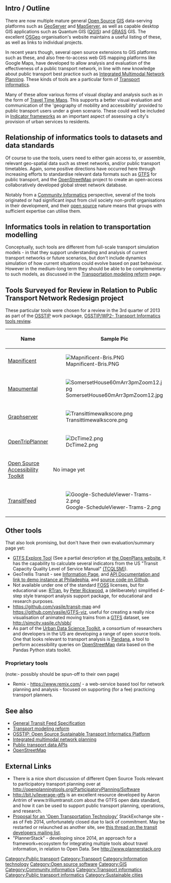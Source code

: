 == Intro / Outline ==

There are now multiple mature general [[Open Source]] [[GIS]] data-serving platforms such as [http://geoserver.org GeoServer] and [http://www.mapserver.org MapServer], as well as capable desktop GIS applications such as Quantum GIS ([[QGIS]]) and [[GRASS]] GIS. The excellent [http://www.osgeo.org/  OSGeo] organisation's website maintains a useful listing of these, as well as links to individual projects.

In recent years though, several open source extensions to GIS platforms such as these, and also free-to-access web GIS mapping platforms like Google Maps, have developed to allow analysis and evaluation of the effectiveness of a public transport network, in line with new knowledge about public transport best practice such as [[Integrated Multimodal Network Planning]]. These kinds of tools are a particular form of [[Transport informatics]].

Many of these allow various forms of visual display and analysis such as in the form of [[Travel Time Maps]]. This supports a better visual evaluation and communication of the 'geography of mobility and accessibility' provided to public transport users under a given scenario. These could well be included in [[Indicator frameworks]] as an important aspect of assessing a city's provision of urban services to residents.

== Relationship of informatics tools to datasets and data standards ==

Of course to use the tools, users need to either gain access to, or assemble, relevant geo-spatial data such as street networks, and/or public transport timetables. Again, some positive directions have occurred here through increasing efforts to standardise relevant data formats such as [[GTFS]] for public transport, and the [[OpenStreetMap]] project to create an open-access collaboratively developed global street network database.

Notably from a [[Community Informatics]] perspective, several of the tools originated or had significant input from civil society non-profit organisations in their development, and their [[open source]] nature means that groups with sufficient expertise can utilise them.

== Informatics tools in relation to transportation modelling ==

Conceptually, such tools are different from full-scale transport simulation models - in that they support understanding and analysis of current transport networks or future scenarios, but don't include dynamics simulation of how current situations could evolve based on past behaviour. However in the medium-long term they should be able to be complementary to such models, as discussed in the [[Transportation modeling reform]] page.

== Tools Surveyed for Review in Relation to Public Transport Network Redesign project ==

These particular tools were chosen for a review in the 3rd quarter of 2013 as part of the [[OSSTIP]] work package, [[OSSTIP/WP2- Transport Informatics tools review]].

{| class="wikitable"
|-
! Name
! Sample Pic
! Homepage
|-
| [[Mapnificent]]
| [[Image:Mapnificent-Bris.PNG|thumb]]
| http://www.mapnificent.net
|-
| [[Mapumental]]
| [[Image:SomersetHouse60mArr3pmZoom12.jpg|thumb]]
| http://mapumental.com/
|-
| [[Graphserver]]
| [[Image:Transittimewalkscore.png|thumb]]
| http://graphserver.sourceforge.net/
|-
| [[OpenTripPlanner]]
| [[Image:DcTime2.png|thumb]]
| http://opentripplanner.com/planners-researchers/
|-
| [[Open Source Accessibility Toolkit]]
| No image yet
| https://github.com/Noblis/OSAT
|-
| [[TransitFeed]]
| [[Image:Google-ScheduleViewer-Trams-2.png|thumb]]
| https://github.com/google/transitfeed
|}

== Other tools ==

That also look promising, but don't have their own evaluation/summary page yet:

* [https://github.com/jcwong86/GTFS_Explore_Tool GTFS Explore Tool] (See a partial description at [http://openplans.org/2012/08/the-openplans-guide-to-gtfs-data the OpenPlans website], it has the capability to calculate several indicators from the US "Transit Capacity Quality Level of Service Manual" [http://www.trb.org/Main/Blurbs/153590.aspx (TCQLSM)]).
* GeoTrellis Transit - see [http://www.azavea.com/products/geotrellis/about/case-studies/geotrellis-transit/ Information Page], and [http://transit.geotrellis.com/ API Documentation and link to demo instance at Philadephia], and [https://github.com/geotrellis/geotrellis-transit source code on Github].
* Not available under one of the standard [[FOSS]] licenses, but for educational use: [https://sites.google.com/site/peterrickwood/rtran RTran], by [https://sites.google.com/site/peterrickwood Peter Rickwood], a (deliberately) simplified 4-step style transport analysis support package, for educational and research purposes.
* https://github.com/vasile/transit-map and https://github.com/vasile/GTFS-viz, useful for creating a really nice visualisation of animated moving trains from a [[GTFS]] dataset, see http://simcity.vasile.ch/sbb/
* As part of the [http://www.udst.org Urban Data Science Toolkit], a consortium of researchers and developers in the US are developing a range of open source tools. One that looks relevant to transport analysis is [https://github.com/UDST/pandana Pandana], a tool to perform accessibility queries on [[OpenStreetMap]] data based on the Pandas Python stats toolkit.

=== Proprietary tools ===

(note:- possibly should be spun-off to their own page)

* Remix - https://www.remix.com/ - a web-service based tool for network planning and analysis - focused on supporting (for a fee) practicing transport planners.

== See also ==

* [[General Transit Feed Specification]]
* [[Transport modeling reform]]
* [[OSSTIP: Open Source Sustainable Transport Informatics Platform]]
* [[Integrated multimodal network planning]]
* [[Public transport data APIs]]
* [[OpenStreetMap]]

== External Links ==

* There is a nice short discussion of different Open Source Tools relevant to participatory transport planning over at http://openplanningtools.org/ParticipatoryPlanning/Software
* http://bit.ly/leverage-gtfs is an excellent resource developed by Aaron Antrim of www.trilliumtransit.com about the GTFS open data standard, and how it can be used to support public transport planning, operations, and research.
* [http://area51.stackexchange.com/proposals/49339/open-transportation-technology Proposal for an 'Open Transportation Technology'] StackExchange site - as of Feb 2014, unfortunately closed due to lack of commitment. May be restarted or relaunched as another site, see [https://groups.google.com/forum/#!topic/transit-developers/AwkReau7ob0 this thread on the transit developers mailing list].
* "PlannerStack" - developing since 2014, an approach for a framework+ecosystem for integrating multiple tools about travel information, in relation to Open Data. See http://www.plannerstack.org

[[Category:Public transport]][[Category:Transport]]
[[Category:Information technology]]
[[Category:Open source software]]
[[Category:GIS]]
[[Category:Community informatics]]
[[Category:Transport informatics]]
[[Category:Public transport informatics]]
[[Category:Sustainable cities]]
